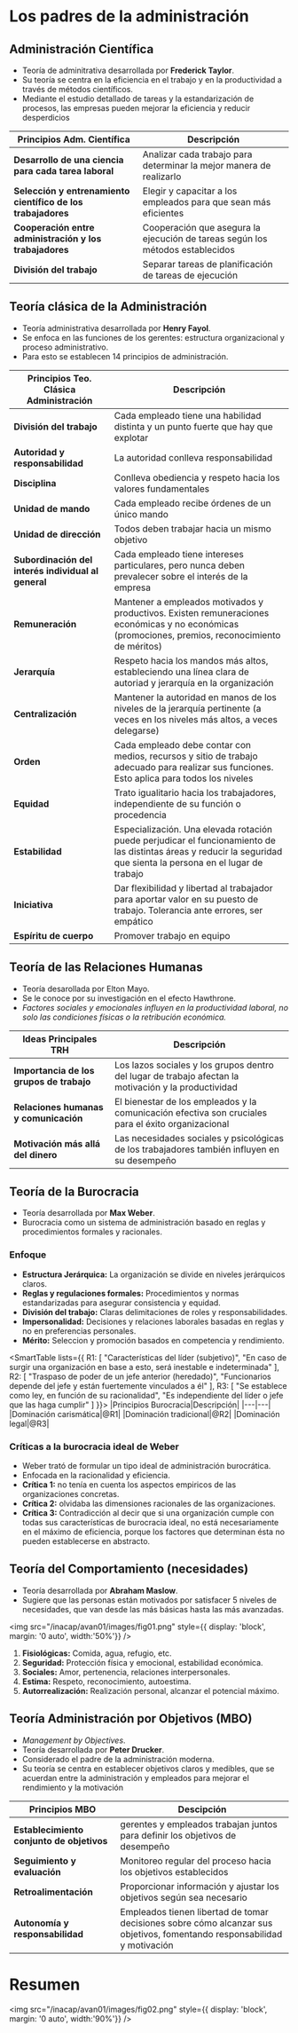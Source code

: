 # Los padres de la administración

## Administración Científica
- Teoría de adminitrativa desarrollada por **Frederick Taylor**.
- Su teoría se centra en la eficiencia en el trabajo y en la productividad a través de métodos científicos.
- Mediante el estudio detallado de tareas y la estandarización de procesos, las empresas pueden mejorar la eficiencia y reducir desperdicios

|Principios Adm. Científica|Descripción|
|---|---|
|**Desarrollo de una ciencia para cada tarea laboral**|Analizar cada trabajo para determinar la mejor manera de realizarlo|
|**Selección y entrenamiento científico de los trabajadores**|Elegir y capacitar a los empleados para que sean más eficientes|
|**Cooperación entre administración y los trabajadores**|Cooperación que asegura la ejecución de tareas según los métodos establecidos|
|**División del trabajo**|Separar tareas de planificación de tareas de ejecución|

## Teoría clásica de la Administración
- Teoría administrativa desarrollada por **Henry Fayol**.
- Se enfoca en las funciones de los gerentes: estructura organizacional y proceso administrativo.
- Para esto se establecen 14 principios de administración.

|Principios Teo. Clásica Administración|Descripción|
|---|---|
|**División del trabajo**|Cada empleado tiene una habilidad distinta y un punto fuerte que hay que explotar|
|**Autoridad y responsabilidad**|La autoridad conlleva responsabilidad|
|**Disciplina**|Conlleva obediencia y respeto hacia los valores fundamentales|
|**Unidad de mando**|Cada empleado recibe órdenes de un único mando|
|**Unidad de dirección**|Todos deben trabajar hacia un mismo objetivo|
|**Subordinación del interés individual al general**|Cada empleado tiene intereses particulares, pero nunca deben prevalecer sobre el interés de la empresa|
|**Remuneración**|Mantener a empleados motivados y productivos. Existen remuneraciones económicas y no económicas (promociones, premios, reconocimiento de méritos)|
|**Jerarquía**|Respeto hacia los mandos más altos, estableciendo una línea clara de autoriad y jerarquía en la organización|
|**Centralización**|Mantener la autoridad en manos de los niveles de la jerarquía pertinente (a veces en los niveles más altos, a veces delegarse)|
|**Orden**|Cada empleado debe contar con medios, recursos y sitio de trabajo adecuado para realizar sus funciones. Esto aplica para todos los niveles|
|**Equidad**|Trato igualitario hacia los trabajadores, independiente de su función o procedencia|
|**Estabilidad**|Especialización. Una elevada rotación puede perjudicar el funcionamiento de las distintas áreas y reducir la seguridad que sienta la persona en el lugar de trabajo|
|**Iniciativa**|Dar flexibilidad y libertad al trabajador para aportar valor en su puesto de trabajo. Tolerancia ante errores, ser empático|
|**Espíritu de cuerpo**|Promover trabajo en equipo|

## Teoría de las Relaciones Humanas
- Teoría desarollada por Elton Mayo.
- Se le conoce por su investigación en el efecto Hawthrone.
- *Factores sociales y emocionales influyen en la productividad laboral, no solo las condiciones físicas o la retribución económica.*

|Ideas Principales TRH|Descripción|
|---|---|
|**Importancia de los grupos de trabajo**|Los lazos sociales y los grupos dentro del lugar de trabajo afectan la motivación y la productividad|
|**Relaciones humanas y comunicación**|El bienestar de los empleados y la comunicación efectiva son cruciales para el éxito organizacional|
|**Motivación más allá del dinero**|Las necesidades sociales y psicológicas de los trabajadores también influyen en su desempeño|

## Teoría de la Burocracia
- Teoría desarrollada por **Max Weber**.
- Burocracia como un sistema de administración basado en reglas y procedimientos formales y racionales.

### Enfoque
- **Estructura Jerárquica:** La organización se divide en niveles jerárquicos claros.
- **Reglas y regulaciones formales:** Procedimientos y normas estandarizadas para asegurar consistencia y equidad.
- **División del trabajo:** Claras delimitaciones de roles y responsabilidades.
- **Impersonalidad:** Decisiones y relaciones laborales basadas en reglas y no en preferencias personales.
- **Mérito:** Seleccion y promoción basados en competencia y rendimiento.

<SmartTable lists={{
	R1: [
		"Características del líder (subjetivo)",
		"En caso de surgir una organización en base a esto, será inestable e indeterminada"
	],
	R2: [
		"Traspaso de poder de un jefe anterior (heredado)",
		"Funcionarios depende del jefe y están fuertemente vinculados a él"
	],
	R3: [
		"Se establece como ley, en función de su racionalidad",
		"Es independiente del líder o jefe que las haga cumplir"
	]
}}>
|Principios Burocracia|Descripción|
|---|---|
|Dominación carismática|@R1|
|Dominación tradicional|@R2|
|Dominación legal|@R3|
</SmartTable>

### Críticas a la burocracia ideal de Weber

- Weber trató de formular un tipo ideal de administración burocrática.
- Enfocada en la racionalidad y eficiencia.
- **Crítica 1:** no tenía en cuenta los aspectos empiricos de las organizaciones concretas.
- **Crítica 2:** olvidaba las dimensiones racionales de las organizaciones.
- **Crítica 3:** Contradicción al decir que si una organización cumple con todas sus características de burocracia ideal, no está necesariamente en el máximo de eficiencia, porque los factores que determinan ésta no pueden establecerse en abstracto.

## Teoría del Comportamiento (necesidades)
- Teoría desarrollada por **Abraham Maslow**.
- Sugiere que las personas están motivados por satisfacer 5 niveles de necesidades, que van desde las más básicas hasta las más avanzadas.

<img
	src="/inacap/avan01/images/fig01.png"
	style={{ display: 'block', margin: '0 auto', width:'50%'}}
/>
<br/>

1. **Fisiológicas:** Comida, agua, refugio, etc.
2. **Seguridad:** Protección física y emocional, estabilidad económica.
3. **Sociales:** Amor, pertenencia, relaciones interpersonales.
4. **Estima:** Respeto, reconocimiento, autoestima.
5. **Autorrealización:** Realización personal, alcanzar el potencial máximo.

## Teoría Administración por Objetivos (MBO)
- *Management by Objectives*.
- Teoría desarrollada por **Peter Drucker**.
- Considerado el padre de la administración moderna.
- Su teoría se centra en establecer objetivos claros y medibles, que se acuerdan entre la administración y empleados para mejorar el rendimiento y la motivación

|Principios MBO|Descipción|
|---|---|
|**Establecimiento conjunto de objetivos**|gerentes y empleados trabajan juntos para definir los objetivos de desempeño|
|**Seguimiento y evaluación**|Monitoreo regular del proceso  hacia los objetivos establecidos|
|**Retroalimentación**|Proporcionar información y ajustar los objetivos según sea necesario|
|**Autonomía y responsabilidad**|Empleados tienen libertad de tomar decisiones sobre cómo alcanzar sus objetivos, fomentando responsabilidad y motivación|

# Resumen

<img
	src="/inacap/avan01/images/fig02.png"
	style={{ display: 'block', margin: '0 auto', width:'90%'}}
/>
